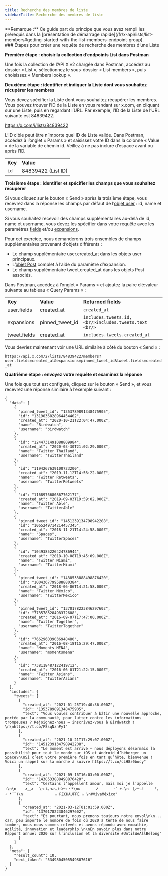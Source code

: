 ```yaml
---
title: Recherche des membres de liste
sidebarTitle: Recherche des membres de liste
---
```



<Note>
  **Remarque :** Ce guide part du principe que vous avez rempli les prérequis dans la [présentation de démarrage rapide](/fr/x-api/lists/list-members#getting-started-with-the-list-members-endpoint-group).
</Note>

<div id="steps-to-build-a-list-members-lookup-request">
  ### Étapes pour créer une requête de recherche des membres d’une Liste
</div>

**Première étape : choisir la collection d’endpoints List dans Postman**

Une fois la collection de l’API X v2 chargée dans Postman, accédez au dossier « List », sélectionnez le sous-dossier « List members », puis choisissez « Members lookup ».
 

**Deuxième étape : identifier et indiquer la Liste dont vous souhaitez récupérer les membres**

Vous devez spécifier la Liste dont vous souhaitez récupérer les membres. Vous pouvez trouver l’ID de la Liste en vous rendant sur x.com, en cliquant sur une Liste, puis en regardant l’URL. Par exemple, l’ID de la Liste de l’URL suivante est 84839422.

https://x.com/i/lists/84839422

L’ID cible peut être n’importe quel ID de Liste valide. Dans Postman, accédez à l’onglet « Params » et saisissez votre ID dans la colonne « Value » de la variable de chemin id. Veillez à ne pas inclure d’espace avant ou après l’ID.

|     |     |
| :--- | :--- |
| **Key** | **Value** |
| `id` | 84839422 (List ID) |

**Troisième étape : identifier et spécifier les champs que vous souhaitez récupérer**

Si vous cliquez sur le bouton « Send » après la troisième étape, vous recevrez dans la réponse les champs par défaut de l’[objet user](/fr/x-api/fundamentals/data-dictionary#user) : id, name et username.

Si vous souhaitez recevoir des champs supplémentaires au-delà de id, name et username, vous devez les spécifier dans votre requête avec les paramètres [fields](/fr/x-api/fundamentals/fields) et/ou [expansions](/fr/x-api/fundamentals/expansions).

Pour cet exercice, nous demanderons trois ensembles de champs supplémentaires provenant d’objets différents :

- Le champ supplémentaire user.created\_at dans les objets user principaux.
- L’[objet Post](/fr/x-api/fundamentals/data-dictionary#tweet) complet à l’aide du paramètre d’expansion.
- Le champ supplémentaire tweet.created\_at dans les objets Post associés.

Dans Postman, accédez à l’onglet « Params » et ajoutez la paire clé:valeur suivante au tableau « Query Params » :

|     |     |     |
| :--- | :--- | :--- |
| **Key** | **Value** | **Returned fields** |
| user.fields | created\_at | `created_at` |
| expansions | pinned\_tweet\_id | `includes.tweets.id,  <br/>includes.tweets.text  <br/>` |
| tweet.fields | created\_at | `includes.tweets.created_at` |

Vous devriez maintenant voir une URL similaire à côté du bouton « Send » :

`https://api.x.com/2/lists/84839422/members?user.fields=created_at&expansions=pinned_tweet_id&tweet.fields=created_at`

**Quatrième étape : envoyez votre requête et examinez la réponse**

Une fois que tout est configuré, cliquez sur le bouton « Send », et vous recevrez une réponse similaire à l’exemple suivant :

```
{
  "data": [
    {
      "pinned_tweet_id": "1353789891348475905",
      "id": "1319036828964454402",
      "created_at": "2020-10-21T22:04:47.000Z",
      "name": "Birdwatch",
      "username": "birdwatch"
    },
    {
      "id": "1244731491088809984",
      "created_at": "2020-03-30T21:02:29.000Z",
      "name": "Twitter Thailand",
      "username": "TwitterThailand"
    },
    {
      "id": "1194267639100723200",
      "created_at": "2019-11-12T14:56:22.000Z",
      "name": "Twitter Retweets",
      "username": "TwitterRetweets"
    },
    {
      "id": "1168976680867762177",
      "created_at": "2019-09-03T19:59:02.000Z",
      "name": "Twitter Able",
      "username": "TwitterAble"
    },
    {
      "pinned_tweet_id": "1451239134798942208",
      "id": "1065249714214457345",
      "created_at": "2018-11-21T14:24:58.000Z",
      "name": "Spaces",
      "username": "TwitterSpaces"
    },
    {
      "id": "1049385226424786944",
      "created_at": "2018-10-08T19:45:09.000Z",
      "name": "Twitter Miami",
      "username": "TwitterMiami"
    },
    {
      "pinned_tweet_id": "1438533888498876420",
      "id": "1004367799588880384",
      "created_at": "2018-06-06T14:21:58.000Z",
      "name": "Twitter México",
      "username": "TwitterMexico"
    },
    {
      "pinned_tweet_id": "1370178223846297602",
      "id": "773578328498372608",
      "created_at": "2016-09-07T17:47:00.000Z",
      "name": "Twitter Together",
      "username": "TwitterTogether"
    },
    {
      "id": "766296039036948480",
      "created_at": "2016-08-18T15:29:47.000Z",
      "name": "Moments MENA",
      "username": "momentsmena"
    },
    {
      "id": "738118487122419712",
      "created_at": "2016-06-01T21:22:15.000Z",
      "name": "Twitter Asians",
      "username": "TwitterAsians"
    }
  ],
  "includes": {
    "tweets": [
      {
        "created_at": "2021-01-25T19:40:36.000Z",
        "id": "1353789891348475905",
        "text": "Vous voulez contribuer à bâtir une nouvelle approche, portée par la communauté, pour lutter contre les informations trompeuses ? Rejoignez-nous — inscrivez-vous à Birdwatch ! \n\nhttps://t.co/FSsqNznPy1"
      },
      {
        "created_at": "2021-10-21T17:29:07.000Z",
        "id": "1451239134798942208",
        "text": "Le moment est arrivé — nous déployons désormais la possibilité pour tout le monde sur iOS et Android d’héberger un Space\n\nSi c’est votre première fois en tant qu’hôte, bienvenue ! Voici un rappel sur la marche à suivre https://t.co/cLH8z0bocy"
      },
      {
        "created_at": "2021-09-16T16:03:00.000Z",
        "id": "1438533888498876420",
        "text": "Certains l’appellent amour, mais moi je l’appelle :\n\n‌    ∧＿∧　 \n（｡･ω･｡)つ━☆・*\n⊂     　ノ 　　　・゜+.\n　しーＪ　　　°。+ *´¨)\n　　　　　 　　　☆ RÉCHAUFFÉ ☆ \n#VivaMéxico"
      },
      {
        "created_at": "2021-03-12T01:01:59.000Z",
        "id": "1370178223846297602",
        "text": "Et pourtant, nous prenons toujours notre envol\n\n... car, peu importe le nombre de fois où 2020 a tenté de nous faire tomber, nous nous sommes relevés et avons répondu avec empathie, agilité, innovation et leadership.\n\nEn savoir plus dans notre Rapport annuel 2020 sur l’inclusion et la diversité #UntilWeAllBelong"
      }
    ]
  },
  "meta": {
    "result_count": 10,
    "next_token": "5349804505549807616"
  }
}
```